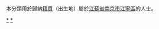 {{Catnav|頁面分類|各種主題的頁面分類|依中国各省来作的分类|各地中国人|江苏人|南京人}}
{{Catnav|頁面分類|人物|各國人物|中国人|各地中国人|江苏人|南京人}}

本分類用於歸納[[籍貫|籍貫]]（出生地）屬於[[江蘇省|江蘇省]][[南京市|南京市]][[江宁区_(南京市)|江寧區]]的人士。

[[Category:南京人|*]]
[[Category:江宁区|*]]
